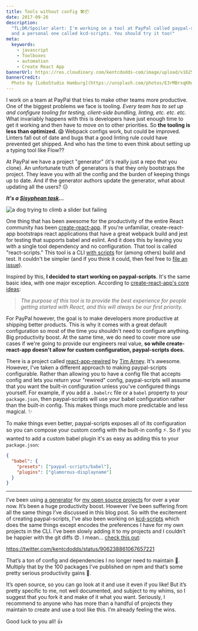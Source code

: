 ```yaml
---
title: Tools without config 🛠📦
date: 2017-09-26
description:
  "TL;DR/Spoiler alert: I'm working on a tool at PayPal called paypal-scripts
  and a personal one called kcd-scripts. You should try it too!"
meta:
  keywords:
    - javascript
    - Toolboxes
    - automation
    - Create React App
bannerUrl: https://res.cloudinary.com/kentcdodds-com/image/upload/v1625033447/kentcdodds.com/content/blog/tools-without-config/banner.jpg
bannerCredit:
  Photo by [LoboStudio Hamburg](https://unsplash.com/photos/E3rMBrxqKRo)
---
```


I work on a team at PayPal that tries to make other teams more productive. One
of the biggest problems we face is tooling. _Every team has to set up and
configure tooling for testing, client-side bundling, linting, etc. etc. etc._
What invariably happens with this is developers have just enough time to get it
working and then have to move on to other priorities. So **the tooling is less
than optimized.** 😱 Webpack configs work, but could be improved. Linters fall
out of date and bugs that a good linting rule could have prevented get shipped.
And who has the time to even think about setting up a typing tool like Flow??

At PayPal we have a project "generator" (it's really just a repo that you
clone). An unfortunate truth of generators is that they only bootstraps the
project. They leave you with all the config and the burden of keeping things up
to date. And if the generator authors update the generator, what about updating
all the users? 😑

**_It's a [Sisyphean task](https://en.wikipedia.org/wiki/Sisyphus)..._**

![a dog trying to climb a slider but failing](https://res.cloudinary.com/kentcdodds-com/image/upload/v1625033446/kentcdodds.com/content/blog/tools-without-config/0.gif)

One thing that has been awesome for the productivity of the entire React
community has been
[create-react-app](https://github.com/facebook/create-react-app). If you're
unfamiliar, create-react-app bootstraps react applications that have a great
webpack build and jest for testing that supports babel and eslint. And it does
this by leaving you with a single tool dependency and no configuration. That
tool is called "react-scripts." This tool is a CLI
[with scripts](https://github.com/facebook/create-react-app/tree/master/packages/react-scripts/scripts)
for (among others) build and test. It couldn't be simpler (and if you think it
could, then feel free to
[file an issue](https://github.com/facebook/create-react-app/issues)).

Inspired by this, **I decided to start working on paypal-scripts**. It's the
same basic idea, with one major exception. According to
[create-react-app's core ideas](https://github.com/facebook/create-react-app/blob/44cfbccfda665d6bfb626ce5528697de6033ee8e/CONTRIBUTING.md#core-ideas):

> _The purpose of this tool is to provide the best experience for people getting
> started with React, and this will always be our first priority._

For PayPal however, the goal is to make developers more productive at shipping
better products. This is why it comes with a great default configuration so most
of the time you shouldn't need to configure anything. Big productivity boost. At
the same time, we do need to cover more use cases if we're going to provide our
engineers real value, **so while create-react-app doesn't allow for custom
configuration, paypal-scripts does.**

There is a project called
[react-app-rewired](https://github.com/timarney/react-app-rewired) by
[Tim Arney](https://twitter.com/timarney). It's awesome. However, I've taken a
different approach to making paypal-scripts configurable. Rather than allowing
you to have a config file that accepts config and lets you return your "rewired"
config, paypal-scripts will assume that you want the built-in configuration
unless you've configured things yourself. For example, if you add a `.babelrc`
file or a `babel` property to your `package.json`, then paypal-scripts will use
your babel configuration rather than the built-in config. This makes things much
more predictable and less magical. ✨

To make things even better, paypal-scripts exposes all of its configuration so
you can compose your custom config with the built-in config ⚡️. So if you
wanted to add a custom babel plugin it's as easy as adding this to your
`package.json`:

```json
{
  "babel": {
    "presets": ["paypal-scripts/babel"],
    "plugins": ["glamorous-displayname"]
  }
}
```

---

I’ve been using [a generator](https://github.com/kentcdodds/generator-kcd-oss)
for [my open source projects](https://github.com/kentcdodds) for over a year
now. It’s been a huge productivity boost. However I’ve been suffering from all
the same things I’ve discussed in this blog post. So with the excitement of
creating paypal-scripts, I’ve also been working on
[kcd-scripts](https://github.com/kentcdodds/kcd-scripts) which does the same
things except encodes the preferences I have for my own projects in the CLI.
I’ve been slowly adding it to my projects and I couldn’t be happier with the git
diffs 😍. I mean…
[check this out](https://twitter.com/kentcdodds/status/906238861067657221):

https://twitter.com/kentcdodds/status/906238861067657221

That’s a ton of config and dependencies I no longer need to maintain 🙌.
Multiply that by the 100 packages I’ve published on npm and that’s some pretty
serious productivity gains 🚀.

It’s open source, so you can go look at it and use it even if you like! But it’s
pretty specific to me, not well documented, and subject to my whims, so I
suggest that you fork it and make of it what you want. Seriously, I recommend to
anyone who has more than a handful of projects they maintain to create and use a
tool like this. I’m already feeling the wins.

Good luck to you all! 👍

